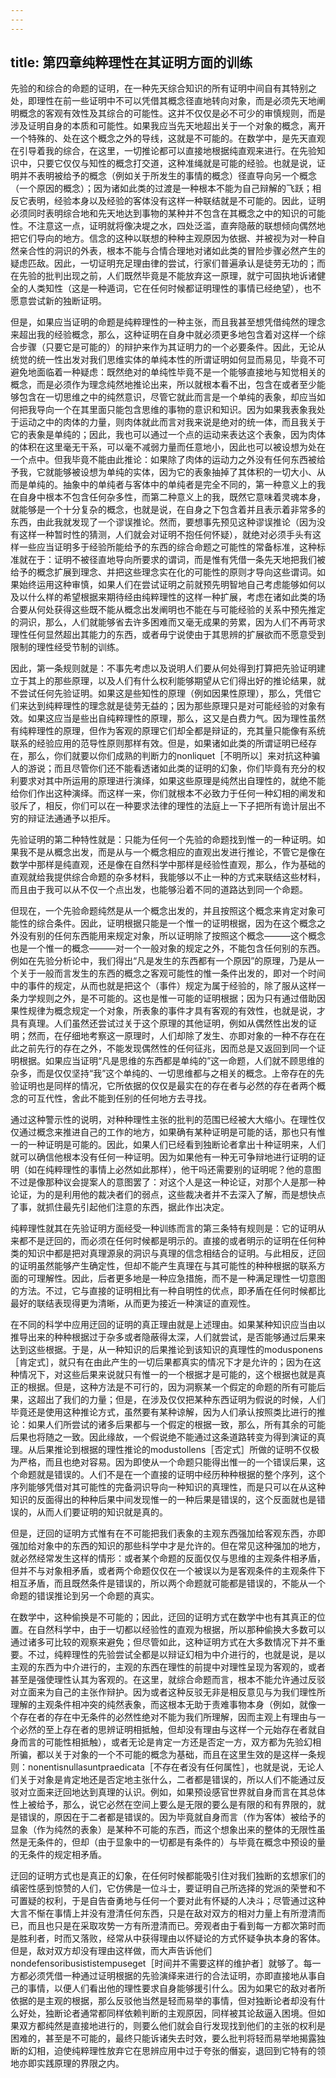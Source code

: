 ```yaml
---
---
---
```

title: 第四章纯粹理性在其证明方面的训练
---




先验的和综合的命题的证明，在一种先天综合知识的所有证明中间自有其特别之处，即理性在前一些证明中不可以凭借其概念径直地转向对象，而是必须先天地阐明概念的客观有效性及其综合的可能性。这并不仅仅是必不可少的审慎规则，而是涉及证明自身的本质和可能性。如果我应当先天地超出关于一个对象的概念，离开一个特殊的、处在这个概念之外的导线，这就是不可能的。在数学中，是先天直观在引导着我的综合，在这里，一切推论都可以直接地根据纯直观来进行。在先验知识中，只要它仅仅与知性的概念打交道，这种准绳就是可能的经验。也就是说，证明并不表明被给予的概念（例如关于所发生的事情的概念）径直导向另一个概念（一个原因的概念）；因为诸如此类的过渡是一种根本不能为自己辩解的飞跃；相反它表明，经验本身以及经验的客体没有这样一种联结就是不可能的。因此，证明必须同时表明综合地和先天地达到事物的某种并不包含在其概念之中的知识的可能性。不注意这一点，证明就将像决堤之水，四处泛滥，直奔隐蔽的联想倾向偶然地把它们导向的地方。信念的这种以联想的种种主观原因为依据、并被视为对一种自然亲合性的洞识的外表，根本不能与合情合理地对诸如此类的冒险步骤必然产生的疑虑匹敌。因此，一切证明充足理由律的尝试，行家们普遍承认是徒劳无功的；而在先验的批判出现之前，人们既然毕竟是不能放弃这一原理，就宁可固执地诉诸健全的人类知性（这是一种遁词，它在任何时候都证明理性的事情已经绝望），也不愿意尝试新的独断证明。

但是，如果应当证明的命题是纯粹理性的一种主张，而且我甚至想凭借纯然的理念来超出我的经验概念，那么，这种证明在自身中就必须更多地包含着对这样一个综合步骤（只要它是可能的）的辩护来作为其证明力的一个必要条件。因此，无论从统觉的统一性出发对我们思维实体的单纯本性的所谓证明如何显而易见，毕竟不可避免地面临着一种疑虑：既然绝对的单纯性毕竟不是一个能够直接地与知觉相关的概念，而是必须作为理念纯然地推论出来，所以就根本看不出，包含在或者至少能够包含在一切思维之中的纯然意识，尽管它就此而言是一个单纯的表象，却应当如何把我导向一个在其里面只能包含思维的事物的意识和知识。因为如果我表象我处于运动之中的肉体的力量，则肉体就此而言对我来说是绝对的统一体，而且我关于它的表象是单纯的；因此，我也可以通过一个点的运动来表达这个表象，因为肉体的体积在这里毫无干系，可以毫不减弱力量而任意地小，因此也可以被设想为处在一个点中。但我毕竟不能由此推论：如果除了肉体的运动力之外没有任何东西被给予我，它就能够被设想为单纯的实体，因为它的表象抽掉了其体积的一切大小、从而是单纯的。抽象中的单纯者与客体中的单纯者是完全不同的，第一种意义上的我在自身中根本不包含任何杂多性，而第二种意义上的我，既然它意味着灵魂本身，就能够是一个十分复杂的概念，也就是说，在自身之下包含着并且表示着非常多的东西，由此我就发现了一个谬误推论。然而，要想事先预见这种谬误推论（因为没有这样一种暂时性的猜测，人们就会对证明不抱任何怀疑），就绝对必须手头有这样一些应当证明多于经验所能给予的东西的综合命题之可能性的常备标准，这种标准就在于：证明不被径直地导向所要求的谓词，而是惟有凭借一条先天地把我们被给予的概念扩展到理念、并把这些理念实在化的可能性的原则才导向这些谓词。如果始终运用这种审慎，如果人们在尝试证明之前就预先明智地自己考虑能够如何以及以什么样的希望根据来期待经由纯粹理性的这样一种扩展，考虑在诸如此类的场合要从何处获得这些既不能从概念出发阐明也不能在与可能经验的关系中预先推定的洞识，那么，人们就能够省去许多困难而又毫无成果的劳累，因为人们不再苛求理性任何显然超出其能力的东西，或者毋宁说使由于其思辨的扩展欲而不愿意受到限制的理性经受节制的训练。

因此，第一条规则就是：不事先考虑以及说明人们要从何处得到打算把先验证明建立于其上的那些原理，以及人们有什么权利能够期望从它们得出好的推论结果，就不尝试任何先验证明。如果这是些知性的原理（例如因果性原理），那么，凭借它们来达到纯粹理性的理念就是徒劳无益的；因为那些原理只是对可能经验的对象有效。如果这应当是些出自纯粹理性的原理，那么，这又是白费力气。因为理性虽然有纯粹理性的原理，但作为客观的原理它们却全都是辩证的，充其量只能像有系统联系的经验应用的范导性原则那样有效。但是，如果诸如此类的所谓证明已经存在，那么，你们就要以你们成熟的判断力的nonliquet［不明所以］来对抗这种骗人的游说；而且尽管你们还不能看透诸如此类的证明的幻象，你们毕竟有充分的权利要求对其中所运用的原理进行演绎，如果这些原理是纯然出自理性的，就绝不能给你们作出这种演绎。而这样一来，你们就根本不必致力于任何一种幻相的阐发和驳斥了，相反，你们可以在一种要求法律的理性的法庭上一下子把所有诡计层出不穷的辩证法通通予以拒斥。

先验证明的第二种特性就是：只能为任何一个先验的命题找到惟一的一种证明。如果我不是从概念出发，而是从与一个概念相应的直观出发进行推论，不管它是像在数学中那样是纯直观，还是像在自然科学中那样是经验性直观，那么，作为基础的直观就给我提供综合命题的杂多材料，我能够以不止一种的方式来联结这些材料，而且由于我可以从不仅一个点出发，也能够沿着不同的道路达到同一个命题。

但现在，一个先验命题纯然是从一个概念出发的，并且按照这个概念来肯定对象可能性的综合条件。因此，证明根据只能是一个惟一的证明根据，因为在这个概念之外没有别的任何东西能用来规定对象，所以证明除了按照这个概念———这个概念也是一个惟一的概念———对一个一般对象的规定之外，不能包含任何别的东西。例如在先验分析论中，我们得出“凡是发生的东西都有一个原因”的原理，乃是从一个关于一般而言发生的东西的概念之客观可能性的惟一条件出发的，即对一个时间中的事件的规定，从而也就是把这个（事件）规定为属于经验的，除了服从这样一条力学规则之外，是不可能的。这也是惟一可能的证明根据；因为只有通过借助因果性规律为概念规定一个对象，所表象的事件才具有客观的有效性，也就是说，才具有真理。人们虽然还尝试过关于这个原理的其他证明，例如从偶然性出发的证明；然而，在仔细地考察这一原理时，人们却除了发生、亦即对象的一种不存在在此之前先行的存在之外，不能发现偶然性的任何征兆，因而总是又返回到同一个证明根据。如果应当证明“凡是思维的东西都是单纯的”这一命题，人们就不顾思维的杂多，而是仅仅坚持“我”这个单纯的、一切思维都与之相关的概念。上帝存在的先验证明也是同样的情况，它所依据的仅仅是最实在的存在者与必然的存在者两个概念的可互代性，舍此不能到任别的任何地方去寻找。

通过这种警示性的说明，对种种理性主张的批判的范围已经被大大缩小。在理性仅仅通过概念来推进自己的工作的地方，如果确有某种证明是可能的话，那也只有惟一的一种证明是可能的。因此，如果人们已经看到独断论者拿出十种证明来，人们就可以确信他根本没有任何一种证明。因为如果他有一种无可争辩地进行证明的证明（如在纯粹理性的事情上必然如此那样），他干吗还需要别的证明呢？他的意图不过是像那种议会提案人的意图罢了：对这个人是这一种论证，对那个人是那一种论证，为的是利用他的裁决者们的弱点，这些裁决者并不去深入了解，而是想快点了事，就抓住最先引起他们注意的东西，据此作出决定。

纯粹理性就其在先验证明方面经受一种训练而言的第三条特有规则是：它的证明从来都不是迂回的，而必须在任何时候都是明示的。直接的或者明示的证明在任何种类的知识中都是把对真理源泉的洞识与真理的信念相结合的证明。与此相反，迂回的证明虽然能够产生确定性，但却不能产生真理在与其可能性的种种根据的联系方面的可理解性。因此，后者更多地是一种应急措施，而不是一种满足理性一切意图的方法。不过，它与直接的证明相比有一种自明性的优点，即矛盾在任何时候都比最好的联结表现得更为清晰，从而更为接近一种演证的直观性。

在不同的科学中应用迂回的证明的真正理由就是上述理由。如果某种知识应当由以推导出来的种种根据过于杂多或者隐蔽得太深，人们就尝试，是否能够通过后果来达到这些根据。于是，从一种知识的后果推论到该知识的真理性的modusponens［肯定式］，就只有在由此产生的一切后果都真实的情况下才是允许的；因为在这种情况下，对这些后果来说就只有惟一的一个根据才是可能的，这个根据也就是真正的根据。但是，这种方法是不可行的，因为洞察某一个假定的命题的所有可能后果，这超出了我们的力量；但是，在涉及仅仅把某种东西证明为假说的时候，人们毕竟还是使用这种推论方式，虽然要有某种谅解，因为人们承认按照类比进行的推论：如果人们所尝试的诸多后果都与一个假定的根据一致，那么，所有其余的可能后果也将随之一致。因此缘故，一个假说绝不能通过这条道路转变为得到演证的真理。从后果推论到根据的理性推论的modustollens［否定式］所做的证明不仅极为严格，而且也绝对容易。因为即使从一个命题只能得出惟一的一个错误后果，这个命题就是错误的。人们不是在一个直接的证明中经历种种根据的整个序列，这个序列能够凭借对其可能性的完备洞识导向一种知识的真理性，而是只可以在从这种知识的反面得出的种种后果中间发现惟一的一种后果是错误的，这个反面就也是错误的，从而人们要证明的知识就是真的。

但是，迂回的证明方式惟有在不可能把我们表象的主观东西强加给客观东西，亦即强加给对象中的东西的知识的那些科学中才是允许的。但在常见这种强加的地方，就必然经常发生这样的情形：或者某个命题的反面仅仅与思维的主观条件相矛盾，但并不与对象相矛盾，或者两个命题仅仅在一个被误以为是客观条件的主观条件下相互矛盾，而且既然条件是错误的，所以两个命题就可能都是错误的，不能从一个命题的错误推论到另一个命题的真实。

在数学中，这种偷换是不可能的；因此，迂回的证明方式在数学中也有其真正的位置。在自然科学中，由于一切都以经验性的直观为根据，所以那种偷换大多数可以通过诸多可比较的观察来避免；但尽管如此，这种证明方式在大多数情况下并不重要。不过，纯粹理性的先验尝试全都是以辩证幻相为中介进行的，也就是说，是以主观的东西为中介进行的，主观的东西在理性的前提中对理性呈现为客观的，或者甚至是强使理性认其为客观的。在这里，就综合命题而言，根本不能允许通过反驳对立面来为自己的主张作辩护。因为或者这种反驳无非是相反意见与为我们理性所理解的主观条件相冲突的纯然表象，而这根本无助于责难事物本身（例如，就像一个存在者的存在中无条件的必然性绝对不能为我们所理解，因而主观上有理由与一个必然的至上存在者的思辨证明相抵触，但却没有理由与这样一个元始存在者就自身而言的可能性相抵触），或者无论是肯定一方还是否定一方，双方都为先验幻相所骗，都以关于对象的一个不可能的概念为基础，而且在这里生效的是这样一条规则：nonentisnullasuntpraedicata［不存在者没有任何属性］，也就是说，无论人们关于对象是肯定地还是否定地主张什么，二者都是错误的，所以人们不能通过反驳对立面来迂回地达到真理的认识。例如，如果预设感官世界就自身而言在其总体性上被给予，那么，说它必然在空间上要么是无限的要么是有限的和有界限的，就是错误的，原因在于二者都是错误的。因为毕竟就自身而言（作为客体）被给予的显象（作为纯然的表象）是某种不可能的东西，而这个想象出来的整体的无限性虽然是无条件的，但却（由于显象中的一切都是有条件的）与毕竟在概念中预设的量的无条件的规定相矛盾。

迂回的证明方式也是真正的幻象，在任何时候都能吸引住对我们独断的玄想家们的缜密性感到惊赞的人们，它仿佛是一位斗士，要证明自己所选择的党派的荣誉和不可置疑的权利，于是自告奋勇地与任何一个要对此有怀疑的人决斗；尽管通过这种大言不惭在事情上并没有澄清任何东西，只是在敌对双方的相对力量上有所澄清而已，而且也只是在采取攻势一方有所澄清而已。旁观者由于看到每一方都次第时而是胜利者，时而又落败，经常从中获得理由以怀疑论的方式怀疑争执本身的客体。但是，敌对双方却没有理由这样做，而大声告诉他们nondefensoribusististempuseget［时间并不需要这样的维护者］就够了。每一方都必须凭借一种通过证明根据的先验演绎来进行的合法证明，亦即直接地从事自己的事情，以便人们看出他的理性要求自身能够援引什么。因为如果它的敌对者所依据的是主观的根据，那么反驳他当然是轻而易举的事情，但对独断论者却没有什么好处，独断论者通常都同样依赖判断的主观原因，同样被其论敌逼入困境。但如果双方都纯然是直接地进行的，则要么他们就会自行发现找到他们的主张的权利是困难的，甚至是不可能的，最终只能诉诸失去时效，要么批判将轻而易举地揭露独断的幻相，迫使纯粹理性放弃它在思辨应用中过于夸张的僭妄，退回到它特有的领地亦即实践原理的界限之内。